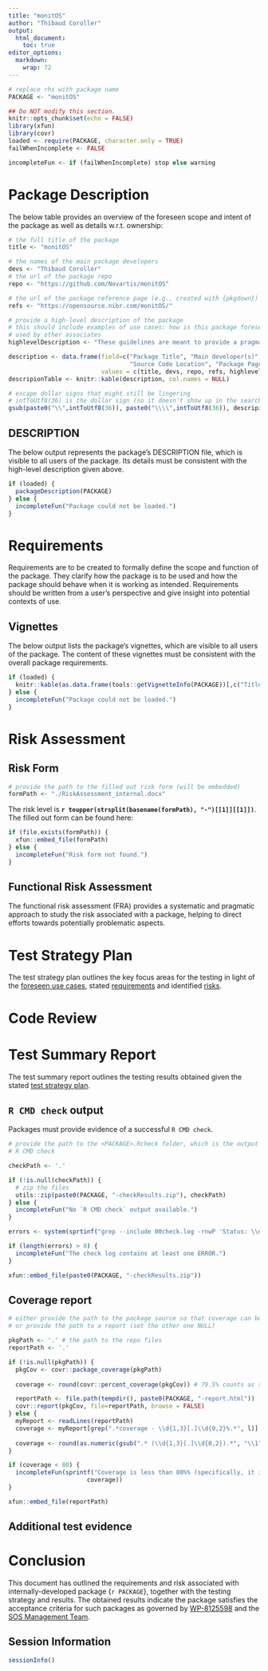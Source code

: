 ```yaml
---
title: "monitOS"
author: "Thibaud Coroller"
output:
  html_document:
    toc: true
editor_options: 
  markdown: 
    wrap: 72
---
```


```r
# replace rhs with package name
PACKAGE <- "monitOS"

## Do NOT modify this section.
knitr::opts_chunk$set(echo = FALSE)
library(xfun)
library(covr)
loaded <- require(PACKAGE, character.only = TRUE)
failWhenIncomplete <- FALSE

incompleteFun <- if (failWhenIncomplete) stop else warning
```

<!-- Hint: Search '$' to find all fields that need to be filled out. -->

# Package Description {#description}

The below table provides an overview of the foreseen scope and intent of the package
as well as details w.r.t. ownership:

```r
# the full title of the package
title <- "monitOS" 

# the names of the main package developers
devs <- "Thibaud Coroller"
# the url of the package repo
repo <- "https://github.com/Novartis/monitOS"

# the url of the package reference page (e.g., created with {pkgdown})
refs <- "https://opensource.nibr.com/monitOS/"

# provide a high-level description of the package
# this should include examples of use cases: how is this package foreseen to be
# used by other associates
highlevelDescription <- "These guidelines are meant to provide a pragmatic, yet rigorous, help to drug developers and decision makers, since they are shaped by three fundamental ingredients: the clinically determined margin of detriment on OS that is unacceptably high (δnull); the benefit on OS that is plausible given the mechanism of action of the novel intervention (δalt); and the quantity of information (i.e. events, expected number of survival events, at primary and final analysis) it is feasible to accrue given the clinical and drug development setting. The proposed guidelines facilitate transparent discussions between stakeholders focusing on the risks of erroneous decisions and what might be an acceptable trade-off between power and the false positive error rate."
```

<!-- Do NOT modify this section. -->
```r
description <- data.frame(field=c("Package Title", "Main developer(s)",
                                  "Source Code Location", "Package Page", "Package Description"),
                          values = c(title, devs, repo, refs, highlevelDescription))
descripionTable <- knitr::kable(description, col.names = NULL)

# escape dollar signs that might still be lingering
# intToUtf8(36) is the dollar sign (so it doesn't show up in the search)
gsub(paste0("\\",intToUtf8(36)), paste0("\\\\",intToUtf8(36)), descripionTable)
```
<!-- --------------------------- -->

## DESCRIPTION

<!-- Do NOT modify this section. -->
The below output represents the package's DESCRIPTION file, which is visible to all users of the package. 
Its details must be consistent with the high-level description given above.

```r
if (loaded) {
  packageDescription(PACKAGE)
} else {
  incompleteFun("Package could not be loaded.")
}

```
<!-- --------------------------- -->

# Requirements {#requirements}

Requirements are to be created to formally define the scope
and function of the package. 
They clarify how the package is to be used and how the package should behave
when it is working as intended. Requirements should be written from a user's perspective 
and give insight into potential contexts of use.

<!-- $ Please populate this section with requirements.
Example (requirements as table):

|ID | Requirement |
|:---|:-------------|
Req-1 | The package should correctly compute the dose limiting toxicity (DLT) as a function of dose of two drugs given historical information on the toxicity profiles from single agent trials as per the methodology outlined in XY. |
Req-2 | ... |

---

Example (requirements as subheadings):

## Requirement 1: Dual combination trial with historical information
The package should correctly compute the dose limiting toxicity as a function of dose of two drugs given historical information on the toxicity profiles from single agent trials as per the methodology outlined in XY.

## Requirement 2: ...

-->

## Vignettes

<!-- Do NOT modify this section. -->
The below output lists the package's vignettes, which are visible to all users of the package. 
The content of these vignettes must be consistent with the overall package requirements.

```r
if (loaded) {
  knitr::kable(as.data.frame(tools::getVignetteInfo(PACKAGE))[,c("Title", "Topic")])  
} else {
  incompleteFun("Package could not be loaded.")
}
```
<!-- --------------------------- -->

# Risk Assessment

## Risk Form {#risk}
```r
# provide the path to the filled out risk form (will be embedded)
formPath <- "./RiskAssessment_internal.docx"
```

<!-- Do NOT modify this section. -->
The risk level is **`r toupper(strsplit(basename(formPath), "-")[[1]][[1]])`**.
The filled out form can be found here:

```r
if (file.exists(formPath)) {
  xfun::embed_file(formPath)
} else {
  incompleteFun("Risk form not found.")
}
```
<!-- --------------------------- -->

## Functional Risk Assessment
The functional risk assessment (FRA) provides a systematic and pragmatic approach to study the risk
associated with a package, helping to direct efforts towards potentially problematic aspects.

<!-- $ Please fill out the following for HIGH risk packages ONLY. Otherwise type "N/A". 
Example (see https://esops.d4n.eu.novartis.net/DMSDocFinder/open/FRM-8127440_EF.pdf section 3.1.3 for more details)

```r
#fra <- tibble::tribble(
#~ID,      ~Process Description, ~Hazard,                    ~Harm,                                         ~Severity, ~Probability, #~Detectability, ~Risk Class, ~Risk Priority
#"Risk-1", "DLT computation"   , "Incorrect value computed", "Trial statistician makes wrong assumptions.", "MEDIUM",  "MEDIUM",
#"MEDIUM",       2,           "MEDIUM",
#)

#knitr::kable(fra)
```
-->

# Test Strategy Plan {#testStrategy}
The test strategy plan outlines the key focus areas for the testing in light of 
the [foreseen use cases](#description), stated [requirements](#requirements) and identified [risks](#risk).

<!-- $ Please provide an overview of which function(alitie)s of the package will be tested and how, 
referencing requirement or risk IDs where applicable. 

Example:
Functions X and Y (and associated low-level functions) pertaining to requirements A and B, respectively, are covered by simple unit tests that ensure the acceptance of valid inputs (positive testing) and rejection of invalid inputs (negative testing), commensurate with the identified LOW risk priority. Function Z, which is associated with HIGH risk priority, is further covered by multiple computationally intensive tests that compare the computed outputs to benchmark cases, confirming their correctness. These tests, which require access to a high-performance computing cluster, is performed separately and the results are provided in this report [below](#extraTests).
...

-->

# Code Review

<!-- $ Please provide an overview of performed code review activities. Name reviewers, their qualifications, and what they reviewed. 
Provide links to merge requests or similar where appropriate. Code reviews should have been performed _for the version of the package in question_. State clearly when a review was performed for a different version and outline why this is acceptable.

Example (use a format of your choice: bullet lists, tables, subsections...):
- Reviewer alpha has a PhD in biostatistics and is a trial statistician; they performed code review of functions X and Y pertaining to the statistical methodology used (cf. merge request [!123](link-to-merge-request))
- Reviewer beta has a computer science degree and reviewed the numerical implementation of the algorithm in function Z.
...
-->

# Test Summary Report

The test summary report outlines the testing results obtained given the stated [test strategy plan](#testStrategy).

## `R CMD check` output

Packages must provide evidence of a successful `R CMD check`.

```r
# provide the path to the <PACKAGE>.Rcheck folder, which is the output of
# R CMD check

checkPath <- '.'
```

<!-- Do NOT modify this section. -->
```r
if (!is.null(checkPath)) {
  # zip the files
  utils::zip(paste0(PACKAGE, "-checkResults.zip"), checkPath)
} else {
  incompleteFun("No `R CMD check` output available.")
}

errors <- system(sprtinf("grep --include 00check.log -rnwP 'Status: \\d ERROR' %s", checkPath), intern=T)

if (length(errors) > 0) {
  incompleteFun("The check log contains at least one ERROR.")
}

xfun::embed_file(paste0(PACKAGE, "-checkResults.zip"))
```
<!-- --------------------------- -->

## Coverage report

```r
# either provide the path to the package source so that coverage can be calculated
# or provide the path to a report (set the other one NULL)

pkgPath <- '.' # the path to the repo files
reportPath <- '.'
```

<!-- Do NOT modify this section. -->
```r
if (!is.null(pkgPath)) {
  pkgCov <- covr::package_coverage(pkgPath)
  
  coverage <- round(covr::percent_coverage(pkgCov)) # 79.5% counts as sufficient

  reportPath <- file.path(tempdir(), paste0(PACKAGE, "-report.html"))
  covr::report(pkgCov, file=reportPath, browse = FALSE)
} else {
  myReport <- readLines(reportPath)
  coverage <- myReport[grep(".*coverage - \\d{1,3}[.]\\d{0,2}%.*", l)]
  
  coverage <- round(as.numeric(gsub(".* (\\d{1,3}[.]\\d{0,2}).*", "\\1", coverage )))
}

if (coverage < 80) {
  incompleteFun(sprintf("Coverage is less than 80%% (specifically, it is %.0f%%)",
                      coverage))
}

xfun::embed_file(reportPath)
```
<!-- --------------------------- -->

## Additional test evidence {#extraTests}
<!-- $ Please fill out the following section if there is additional test evidence. Otherwise type "N/A". -->

# Conclusion

<!-- Do NOT modify this section. -->
This document has outlined the requirements and risk associated with internally-developed package {`r PACKAGE`}, together with the testing strategy and results. 
The obtained results indicate the package satisfies the acceptance criteria for such packages as governed by [WP-8125598](https://esops.d4n.eu.novartis.net/DMSDocFinder/open/WP-8125598_EF.pdf) and the [SOS Management Team](http://go/davinci/sos).
<!-- --------------------------- -->

## Session Information
```r
sessionInfo()
```
